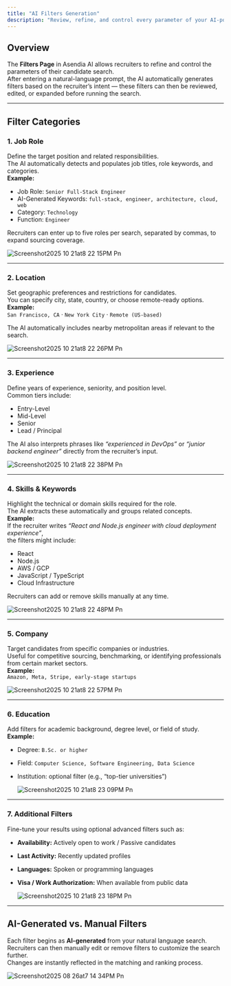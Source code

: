 ```yaml
---
title: "AI Filters Generation"
description: "Review, refine, and control every parameter of your AI-powered talent search."
---
```


## Overview

The **Filters Page** in Asendia AI allows recruiters to refine and control the parameters of their candidate search.\
After entering a natural-language prompt, the AI automatically generates filters based on the recruiter’s intent — these filters can then be reviewed, edited, or expanded before running the search.

---

## **Filter Categories**

### **1. Job Role**

Define the target position and related responsibilities.\
The AI automatically detects and populates job titles, role keywords, and categories.\
**Example:**

- Job Role: `Senior Full-Stack Engineer`
- AI-Generated Keywords: `full-stack, engineer, architecture, cloud, web`
- Category: `Technology`
- Function: `Engineer`

Recruiters can enter up to five roles per search, separated by commas, to expand sourcing coverage.

![Screenshot2025 10 21at8 22 15PM Pn](/images/Screenshot2025-10-21at8.22.15PM.png)

---

### **2. Location**

Set geographic preferences and restrictions for candidates.\
You can specify city, state, country, or choose remote-ready options.\
**Example:**\
`San Francisco, CA` · `New York City` · `Remote (US-based)`

The AI automatically includes nearby metropolitan areas if relevant to the search.

![Screenshot2025 10 21at8 22 26PM Pn](/images/Screenshot2025-10-21at8.22.26PM.png)

---

### **3. Experience**

Define years of experience, seniority, and position level.\
Common tiers include:

- Entry-Level
- Mid-Level
- Senior
- Lead / Principal

The AI also interprets phrases like _“experienced in DevOps”_ or _“junior backend engineer”_ directly from the recruiter’s input.

![Screenshot2025 10 21at8 22 38PM Pn](/images/Screenshot2025-10-21at8.22.38PM.png)

---

### **4. Skills & Keywords**

Highlight the technical or domain skills required for the role.\
The AI extracts these automatically and groups related concepts.\
**Example:**\
If the recruiter writes _“React and Node.js engineer with cloud deployment experience”_,\
the filters might include:

- React
- Node.js
- AWS / GCP
- JavaScript / TypeScript
- Cloud Infrastructure

Recruiters can add or remove skills manually at any time.

![Screenshot2025 10 21at8 22 48PM Pn](/images/Screenshot2025-10-21at8.22.48PM.png)

---

### **5. Company**

Target candidates from specific companies or industries.\
Useful for competitive sourcing, benchmarking, or identifying professionals from certain market sectors.\
**Example:**\
`Amazon, Meta, Stripe, early-stage startups`

![Screenshot2025 10 21at8 22 57PM Pn](/images/Screenshot2025-10-21at8.22.57PM.png)

---

### **6. Education**

Add filters for academic background, degree level, or field of study.\
**Example:**

- Degree: `B.Sc. or higher`
- Field: `Computer Science, Software Engineering, Data Science`
- Institution: optional filter (e.g., “top-tier universities”)

  ![Screenshot2025 10 21at8 23 09PM Pn](/images/Screenshot2025-10-21at8.23.09PM.png)

---

### **7. Additional Filters**

Fine-tune your results using optional advanced filters such as:

- **Availability:** Actively open to work / Passive candidates
- **Last Activity:** Recently updated profiles
- **Languages:** Spoken or programming languages
- **Visa / Work Authorization:** When available from public data

  ![Screenshot2025 10 21at8 23 18PM Pn](/images/Screenshot2025-10-21at8.23.18PM.png)

---

## **AI-Generated vs. Manual Filters**

Each filter begins as **AI-generated** from your natural language search.\
Recruiters can then manually edit or remove filters to customize the search further.\
Changes are instantly reflected in the matching and ranking process.

![Screenshot2025 08 26at7 14 34PM Pn](/images/Screenshot2025-08-26at7.14.34PM.png)
